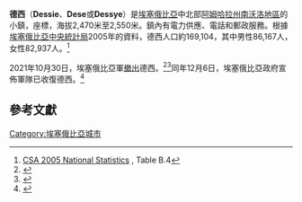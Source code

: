 <!-- Infobox begins here; main text of article is below -->
{{Infobox settlement
|official_name          = 德西
|other_name             = Dessie
|native_name            =  <!-- for cities whose native name is not in English -->
|nickname               = 
|settlement_type        = 
|motto                  = 
|image_skyline          = Dessie TosssaView.JPG
|imagesize              = 300px
|image_caption          = 
|image_flag             = 
|flag_size              =
|image_seal             = 
|seal_size              =
|image_shield           = 
|shield_size            =
|city_logo              =
|citylogo_size          =
|image_map              =
|mapsize                = 
|map_caption            = 

|pushpin_map            = Ethiopia
|pushpin_label_position = <!-- the position of the pushpin label: left, right, top, bottom, none -->
|pushpin_map_caption    = 在埃塞俄比亞的位置
|pushpin_mapsize        =
|subdivision_type       = 國家
|subdivision_name       = {{flagcountry|Ethiopia}}
|subdivision_type1      = 州
|subdivision_name1      = [[阿姆哈拉州|阿姆哈拉州]]
|subdivision_type2      = 地區
|subdivision_name2      = [[南沃洛地區|南沃洛地區]]
|subdivision_type3      = 
|subdivision_name3      = 
|subdivision_type4      = 
|subdivision_name4      = 
|government_footnotes   =
|government_type        =
|leader_title           = 
|leader_name            = 
|leader_title1          =  <!-- for places with, say, both a mayor and a city manager -->
|leader_name1           =
|leader_title2          =
|leader_name2           =

|established_title      =  
|established_date       = 
|established_title2     =  <!-- Incorporated (town) -->
|established_date2      = 
|established_title3     =  <!-- Incorporated (city) -->
|established_date3      = 
|area_magnitude         = 
|unit_pref                = <!--Enter: Imperial, if Imperial (metric) is desired-->
|area_footnotes           =
|area_total_km2           = <!-- ALL fields dealing with a measurements are subject to automatic unit conversion-->
|area_land_km2            = <!--See table @ Template:Infobox Settlement for details on automatic unit conversion-->
|area_water_km2           = 
|area_total_sq_mi         = 
|area_land_sq_mi          = 
|area_water_sq_mi         = 
|area_water_percent       = 
|area_urban_km2           = 
|area_urban_sq_mi         = 
|area_metro_km2           = 
|area_metro_sq_mi         = 
|population_as_of               = 2005年
|population_footnotes           = 
|population_note                = 
|population_total               = 169,104
|population_density_km2         = 
|population_density_sq_mi       = 
|population_metro               =
|population_density_metro_km2   =
|population_density_metro_sq_mi =
|population_urban               = 
|population_density_urban_km2   =
|population_density_urban_sq_mi =

|timezone               = [[東非時間|東非時間]]
|utc_offset             = +3
|timezone_DST           = 
|utc_offset_DST         = 
|coordinates = {{coord|11|8|N|39|38|E|region:ET-AM|display=inline,title}}
|elevation_footnotes    =  <!--for references: use <ref> </ref> tags-->
|elevation_m            = 2470
|elevation_ft           = 
|postal_code_type       =  <!-- enter ZIP code, Postcode, Post code, Postal code... -->
|postal_code            =
|area_code              =
|blank_name             =
|blank_info             =
|blank1_name            =
|blank1_info            =
|website                = 
|footnotes              = 
}} <!-- Infobox ends; main text of article begins on next line -->

'''德西'''（'''Dessie'''、'''Dese'''或'''Dessye'''）是[[埃塞俄比亞|埃塞俄比亞]]中北部[[阿姆哈拉州|阿姆哈拉州]][[南沃洛地區|南沃洛地區]]的小鎮，座標{{Coord|11|8|N|39|38|E}}，海拔2,470米至2,550米。鎮內有電力供應、電話和郵政服務。根據[[埃塞俄比亞中央統計局|埃塞俄比亞中央統計局]]2005年的資料，德西人口約169,104，其中男性86,167人，女性82,937人。<ref>[http://www.csa.gov.et/text_files/2005_national_statistics.htm CSA 2005 National Statistics] {{webarchive|url=https://web.archive.org/web/20061123121716/http://www.csa.gov.et/text_files/2005_national_statistics.htm |date=2006-11-23 }}, Table B.4</ref>

2021年10月30日，埃塞俄比亞軍[[提格雷戰爭|撤出]]德西。<ref>{{cite news |url=https://www.aljazeera.com/news/2021/10/30/ethiopias-tigray-rebels-say-captured-strategic-town-of-dessie |title=Ethiopia’s strategic town of Dessie ‘captured’ by rebel forces |publisher=Al Jazeera |date=2021-10-30 |accessdate=2021-11-01 |archive-date=2021-12-16 |archive-url=https://web.archive.org/web/20211216020219/https://www.aljazeera.com/news/2021/10/30/ethiopias-tigray-rebels-say-captured-strategic-town-of-dessie }}</ref><ref>{{cite news |url=https://www.dailysabah.com/world/africa/ethiopian-army-launches-new-offensive-to-capture-dessie |title=Ethiopian army launches new offensive to capture Dessie |work=Daily Sabah |date=2021-10-31 |accessdate=2021-11-01 |archive-date=2021-11-05 |archive-url=https://web.archive.org/web/20211105104722/https://www.dailysabah.com/world/africa/ethiopian-army-launches-new-offensive-to-capture-dessie }}</ref>同年12月6日，埃塞俄比亞政府宣佈軍隊已收復德西。<ref>{{cite news |url=https://www.aljazeera.com/news/2021/12/6/ethiopia-recapture-dessie-kombolcha-tigrayan-rebels |title=Ethiopian forces recapture two key towns from Tigrayan forces |publisher=Al Jazeera |date=2021-12-06 |accessdate=2021-12-09 |archive-date=2021-12-16 |archive-url=https://web.archive.org/web/20211216020327/https://www.aljazeera.com/news/2021/12/6/ethiopia-recapture-dessie-kombolcha-tigrayan-rebels }}</ref>

==參考文獻==
{{reflist}}

[[Category:埃塞俄比亞城市|Category:埃塞俄比亞城市]]